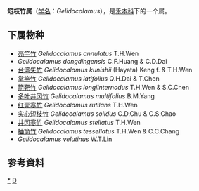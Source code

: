 {{Automatic Taxobox
| taxon = Gelidocalamus
| authority = T. H. Wen
}}

'''短枝竹属'''（[[学名|学名]]：''Gelidocalamus''），是[[禾本科|禾本科]]下的一个属。

==下属物种==

* [[亮竿竹|亮竿竹]] ''Gelidocalamus annulatus'' T.H.Wen
* ''Gelidocalamus dongdingensis'' C.F.Huang & C.D.Dai
* [[台湾矢竹|台湾矢竹]] ''Gelidocalamus kunishii'' (Hayata) Keng f. & T.H.Wen
* [[掌竿竹|掌竿竹]] ''Gelidocalamus latifolius'' Q.H.Dai & T.Chen
* [[箭靶竹|箭靶竹]] ''Gelidocalamus longiinternodus'' T.H.Wen & S.C.Chen
* [[多叶井冈竹|多叶井冈竹]] ''Gelidocalamus multifolius'' B.M.Yang
* [[红壳寒竹|红壳寒竹]] ''Gelidocalamus rutilans'' T.H.Wen
* [[实心短枝竹|实心短枝竹]] ''Gelidocalamus solidus'' C.D.Chu & C.S.Chao
* [[井冈寒竹|井冈寒竹]] ''Gelidocalamus stellatus'' T.H.Wen
* [[抽筒竹|抽筒竹]] ''Gelidocalamus tessellatus'' T.H.Wen & C.C.Chang
* ''Gelidocalamus velutinus'' W.T.Lin

==参考資料==
{{reflist}}

{{taxonbar}}
[[Category:_短枝竹属|*]]
[[Category:_禾本科|D]]